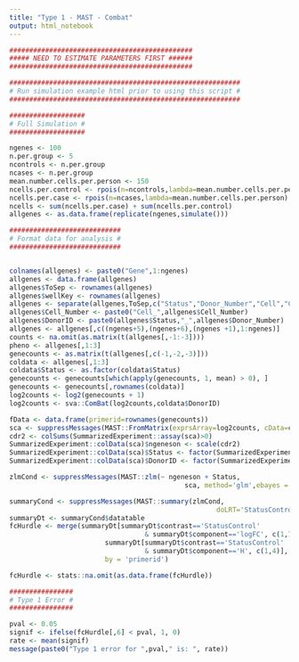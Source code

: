 ---
title: "Type 1 - MAST - Combat"
output: html_notebook
---


```{r}
##############################################
##### NEED TO ESTIMATE PARAMETERS FIRST ######
##############################################

##########################################################
# Run simulation example html prior to using this script #
##########################################################

###################
# Full Simulation #
###################

ngenes <- 100
n.per.group <- 5
ncontrols <- n.per.group
ncases <- n.per.group
mean.number.cells.per.person <- 150
ncells.per.control <- rpois(n=ncontrols,lambda=mean.number.cells.per.person)
ncells.per.case <- rpois(n=ncases,lambda=mean.number.cells.per.person)
ncells <- sum(ncells.per.case) + sum(ncells.per.control)
allgenes <- as.data.frame(replicate(ngenes,simulate()))

############################
# Format data for analysis #
############################


colnames(allgenes) <- paste0("Gene",1:ngenes)
allgenes <- data.frame(allgenes)
allgenes$ToSep <- rownames(allgenes)
allgenes$wellKey <- rownames(allgenes)
allgenes <- separate(allgenes,ToSep,c("Status","Donor_Number","Cell","Cell_Number"),sep="_")
allgenes$Cell_Number <- paste0("Cell_",allgenes$Cell_Number)
allgenes$DonorID <- paste0(allgenes$Status,"_",allgenes$Donor_Number)
allgenes <- allgenes[,c((ngenes+5),(ngenes+6),(ngenes +1),1:ngenes)]
counts <- na.omit(as.matrix(t(allgenes[,-1:-3])))
pheno <- allgenes[,1:3]
genecounts <- as.matrix(t(allgenes[,c(-1,-2,-3)]))
coldata <- allgenes[,1:3]
coldata$Status <- as.factor(coldata$Status)
genecounts <- genecounts[which(apply(genecounts, 1, mean) > 0), ]
genecounts <- genecounts[,rownames(coldata)]
log2counts <- log2(genecounts + 1)
log2counts <- sva::ComBat(log2counts,coldata$DonorID)

fData <- data.frame(primerid=rownames(genecounts))
sca <- suppressMessages(MAST::FromMatrix(exprsArray=log2counts, cData=coldata, fData=fData))
cdr2 <- colSums(SummarizedExperiment::assay(sca)>0)
SummarizedExperiment::colData(sca)$ngeneson <- scale(cdr2)
SummarizedExperiment::colData(sca)$Status <- factor(SummarizedExperiment::colData(sca)$Status)
SummarizedExperiment::colData(sca)$DonorID <- factor(SummarizedExperiment::colData(sca)$DonorID)

zlmCond <- suppressMessages(MAST::zlm(~ ngeneson + Status,
                                            sca, method='glm',ebayes = F))

summaryCond <- suppressMessages(MAST::summary(zlmCond,
                                                    doLRT='StatusControl'))
summaryDt <- summaryCond$datatable
fcHurdle <- merge(summaryDt[summaryDt$contrast=='StatusControl'
                                  & summaryDt$component=='logFC', c(1,7,5,6,8)],
                        summaryDt[summaryDt$contrast=='StatusControl'
                                  & summaryDt$component=='H', c(1,4)],
                        by = 'primerid')

fcHurdle <- stats::na.omit(as.data.frame(fcHurdle))

################
# Type 1 Error #
################

pval <- 0.05
signif <- ifelse(fcHurdle[,6] < pval, 1, 0)
rate <- mean(signif)
message(paste0("Type 1 error for ",pval," is: ", rate))

```

